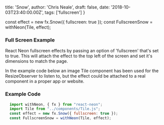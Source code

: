 
  title: 'Snow',
  author: 'Chris Neale',
  draft: false,
  date: '2018-10-03T23:40:00.00Z',
  tags: ['fullscreen']
}

const effect = new fx.Snow({ fullscreen: true });
const FullscreenSnow = withNeon(Tile, effect);

### Full Screen Example

React Neon fullscreen effects by passing an option of 'fullscreen' that's set to true. This will attach the effect to the top left of the screen and set it's dimensions to match the page.

<FullscreenSnow />

In the example code below an image Tile component has been used for the ResizeObserver to listen to, but the effect could be attached to a real component in a proper app or website.

### Example Code

```javascript
  import withNeon, { fx } from "react-neon";
  import Tile from "../components/Tile.js";
  const effect = new fx.Snow({ fullscreen: true });
  const FullscreenSnow = withNeon(Tile, effect);
```
